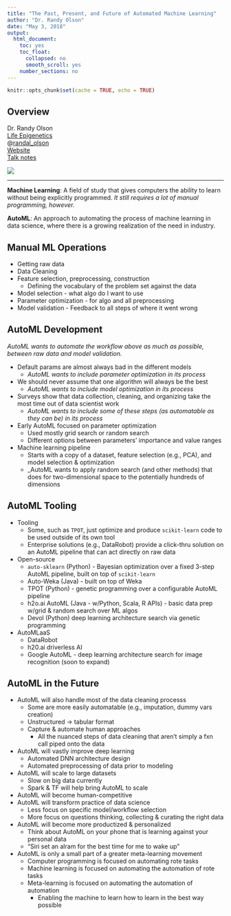 ```yaml
---
title: "The Past, Present, and Future of Automated Machine Learning"
author: "Dr. Randy Olson"
date: "May 3, 2018"
output: 
  html_document:
    toc: yes
    toc_float:
      collapsed: no
      smooth_scroll: yes
    number_sections: no
---
```


```r
knitr::opts_chunk$set(cache = TRUE, echo = TRUE)
```

## Overview

<div class="row">

<div class="col-md-6">
Dr. Randy Olson  
[Life Epigenetics](https://lifeegx.com/)  
@[randal_olson](https://twitter.com/randal_olson)  
[Website](http://www.randalolson.com)  
[Talk notes](http://bit.ly/2HS01Rr)  
</div>

<div class="col-md-6">
![](images/resized/olson_150.jpg)  
</div>

</div>

***

__Machine Learning__: A field of study that gives computers the ability to learn without being explicitly programmed. _It still requires a lot of manual programming, however._

__AutoML__: An approach to automating the process of machine learning in data science, where there is a growing realization of the need in industry.

## Manual ML Operations

- Getting raw data
- Data Cleaning
- Feature selection, preprocessing, construction
    - Defining the vocabulary of the problem set against the data
- Model selection - what algo do I want to use
- Parameter optimization - for algo and all preprocessing
- Model validation - Feedback to all steps of where it went wrong

## AutoML Development

_AutoML wants to automate the workflow above as much as possible, between raw data and model validation._

- Default params are almost always bad in the different models
    - _AutoML wants to include parameter optimization in its process_
- We should never assume that one algorithm will always be the best
    - _AutoML wants to include model optimization in its process_
- Surveys show that data collection, cleaning, and organizing take the most time out of data scientist work
    - _AutoML wants to include some of these steps (as automatable as they can be) in its process_

- Early AutoML focused on parameter optimization
    - Used mostly grid search or random search
    - Different options between parameters' importance and value ranges
- Machine learning pipeline
    - Starts with a copy of a dataset, feature selection (e.g., PCA), and model selection & optimization
    - _AutoML wants to apply random search (and other methods) that does for two-dimensional space to the potentially hundreds of dimensions

## AutoML Tooling

- Tooling
    - Some, such as `TPOT`, just optimize and produce `scikit-learn` code to be used outside of its own tool
    - Enterprise solutions (e.g., DataRobot) provide a click-thru solution on an AutoML pipeline that can act directly on raw data
- Open-source
    - `auto-sklearn` (Python) - Bayesian optimization over a fixed 3-step AutoML pipeline, built on top of `scikit-learn`
    - Auto-Weka (Java) - built on top of Weka
    - TPOT (Python) - genetic programming over a configurable AutoML pipeline
    - h2o.ai AutoML (Java - w/Python, Scala, R APIs) - basic data prep w/grid & random search over ML algos
    - Devol (Python) deep learning architecture search via genetic programming
- AutoMLaaS
    - DataRobot
    - h20.ai driverless AI
    - Google AutoML - deep learning architecture search for image recognition (soon to expand)

## AutoML in the Future

- AutoML will also handle most of the data cleaning processs
    - Some are more easily automatable (e.g., imputation, dummy vars creation)
    - Unstructured -> tabular format
    - Capture & automate human approaches 
        - All the nuanced steps of data cleaning that aren't simply a fxn call piped onto the data
- AutoML will vastly improve deep learning
    - Automated DNN architecture design
    - Automated preprocessing of data prior to modeling
- AutoML will scale to large datasets
    - Slow on big data currently
    - Spark & TF will help bring AutoML to scale
- AutoML will become human-competitive
- AutoML will transform practice of data science
    - Less focus on specific model/workflow selection
    - More focus on questions thinking, collecting & curating the right data
- AutoML will become more productized & personalized
    - Think about AutoML on your phone that is learning against your personal data
    - "Siri set an alram for the best time for me to wake up"
- AutoML is only a small part of a greater meta-learning movement
    - Computer programming is focused on automating rote tasks
    - Machine learning is focused on automating the automation of rote tasks
    - Meta-learning is focused on automating the automation of automation
        - Enabling the machine to learn how to learn in the best way possible
